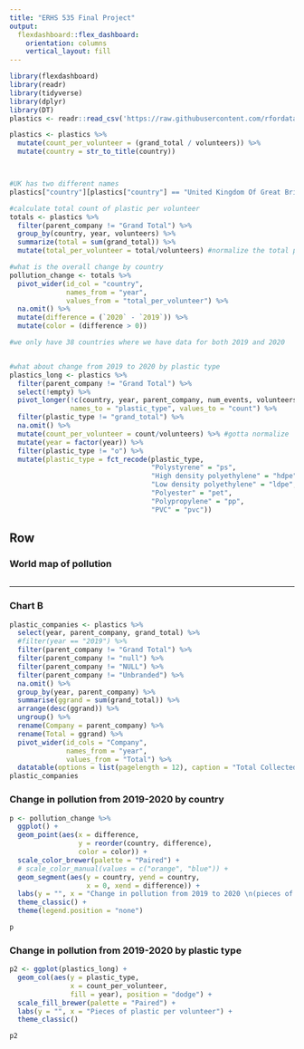 ```yaml
---
title: "ERHS 535 Final Project"
output: 
  flexdashboard::flex_dashboard:
    orientation: columns
    vertical_layout: fill
---
```


```r
library(flexdashboard)
library(readr)
library(tidyverse)
library(dplyr)
library(DT)
plastics <- readr::read_csv('https://raw.githubusercontent.com/rfordatascience/tidytuesday/master/data/2021/2021-01-26/plastics.csv')
```


```r
plastics <- plastics %>%
  mutate(count_per_volunteer = (grand_total / volunteers)) %>%
  mutate(country = str_to_title(country))



#UK has two different names
plastics["country"][plastics["country"] == "United Kingdom Of Great Britain & Northern Ireland"] <- "United Kingdom"

#calculate total count of plastic per volunteer
totals <- plastics %>%
  filter(parent_company != "Grand Total") %>%
  group_by(country, year, volunteers) %>%
  summarize(total = sum(grand_total)) %>%
  mutate(total_per_volunteer = total/volunteers) #normalize the total plastic by the number of volunteers that year

#what is the overall change by country 
pollution_change <- totals %>%
  pivot_wider(id_col = "country", 
              names_from = "year", 
              values_from = "total_per_volunteer") %>%
  na.omit() %>%
  mutate(difference = (`2020` - `2019`)) %>%
  mutate(color = (difference > 0))

#we only have 38 countries where we have data for both 2019 and 2020


#what about change from 2019 to 2020 by plastic type
plastics_long <- plastics %>%
  filter(parent_company != "Grand Total") %>%
  select(!empty) %>%
  pivot_longer(!c(country, year, parent_company, num_events, volunteers), 
               names_to = "plastic_type", values_to = "count") %>%
  filter(plastic_type != "grand_total") %>%
  na.omit() %>%
  mutate(count_per_volunteer = count/volunteers) %>% #gotta normalize
  mutate(year = factor(year)) %>%
  filter(plastic_type != "o") %>%
  mutate(plastic_type = fct_recode(plastic_type, 
                                   "Polystyrene" = "ps",
                                   "High density polyethylene" = "hdpe",
                                   "Low density polyethylene" = "ldpe",
                                   "Polyester" = "pet", 
                                   "Polypropylene" = "pp",
                                   "PVC" = "pvc"))


```

Row {.tabset .tabset-fade}
-----------------------------------------------------------------------

### World map of pollution 

```r

```


-----------------------------------------------------------------------

### Chart B

```r
plastic_companies <- plastics %>%
  select(year, parent_company, grand_total) %>%
  #filter(year == "2019") %>%
  filter(parent_company != "Grand Total") %>%
  filter(parent_company != "null") %>%
  filter(parent_company != "NULL") %>%
  filter(parent_company != "Unbranded") %>%
  na.omit() %>%
  group_by(year, parent_company) %>%
  summarise(ggrand = sum(grand_total)) %>%
  arrange(desc(ggrand)) %>%
  ungroup() %>%
  rename(Company = parent_company) %>%
  rename(Total = ggrand) %>%
  pivot_wider(id_cols = "Company",
              names_from = "year",
              values_from = "Total") %>%
  datatable(options = list(pagelength = 12), caption = "Total Collected Pieces of Plastic Pollution per Top 20 Companies in 2019")
plastic_companies
```

### Change in pollution from 2019-2020 by country

```r
p <- pollution_change %>%
  ggplot() +
  geom_point(aes(x = difference, 
                 y = reorder(country, difference),
                 color = color)) +
  scale_color_brewer(palette = "Paired") +
  # scale_color_manual(values = c("orange", "blue")) +
  geom_segment(aes(y = country, yend = country,
                   x = 0, xend = difference)) +
  labs(y = "", x = "Change in pollution from 2019 to 2020 \n(pieces of plastic per volunteer)") +
  theme_classic() +
  theme(legend.position = "none")

p
```

### Change in pollution from 2019-2020 by plastic type

```r
p2 <- ggplot(plastics_long) +
  geom_col(aes(y = plastic_type,
               x = count_per_volunteer, 
               fill = year), position = "dodge") +
  scale_fill_brewer(palette = "Paired") +
  labs(y = "", x = "Pieces of plastic per volunteer") +
  theme_classic()

p2
```

